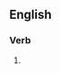 ==English==

===Verb===
{{head|en|present participle}}

# {{present participle of|adempt|lang=en|nocat=1}}